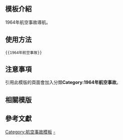 <includeonly><!-- 在這裡加入模板的保護標識 --></includeonly><noinclude>{{Documentation subpage}}</noinclude>
<!-- 在本行下編輯模板說明 -->

== 模板介紹 ==

1964年航空事故導航。

==使用方法==

<pre>{{1964年航空事故}}</pre>

== 注意事項 ==

引用此模版的頁面會加入分類'''Category:1964年航空事故'''。

== 相關模版 ==

{{歷年航空事故模板}}

== 參考文獻 ==

<includeonly>
<!-- 本行下加入模板的分類 -->
[[Category:航空事故模板]]
[[Category:1964年航空事故|-]]
</includeonly>